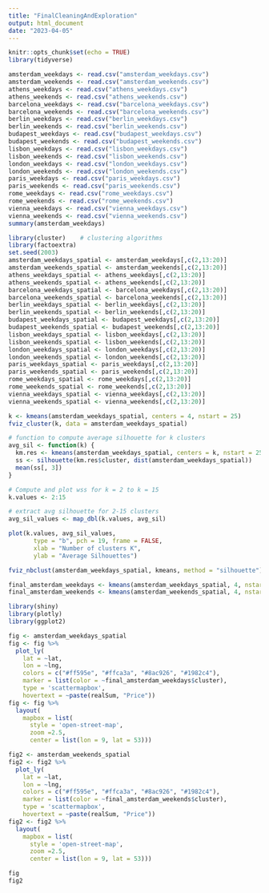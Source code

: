 ```yaml
---
title: "FinalCleaningAndExploration"
output: html_document
date: "2023-04-05"
---
```

```r
knitr::opts_chunk$set(echo = TRUE)
library(tidyverse)
```

```r
amsterdam_weekdays <- read.csv("amsterdam_weekdays.csv")
amsterdam_weekends <- read.csv("amsterdam_weekends.csv")
athens_weekdays <- read.csv("athens_weekdays.csv")
athens_weekends <- read.csv("athens_weekends.csv")
barcelona_weekdays <- read.csv("barcelona_weekdays.csv")
barcelona_weekends <- read.csv("barcelona_weekends.csv")
berlin_weekdays <- read.csv("berlin_weekdays.csv")
berlin_weekends <- read.csv("berlin_weekends.csv")
budapest_weekdays <- read.csv("budapest_weekdays.csv")
budapest_weekends <- read.csv("budapest_weekends.csv")
lisbon_weekdays <- read.csv("lisbon_weekdays.csv")
lisbon_weekends <- read.csv("lisbon_weekends.csv")
london_weekdays <- read.csv("london_weekdays.csv")
london_weekends <- read.csv("london_weekends.csv")
paris_weekdays <- read.csv("paris_weekdays.csv")
paris_weekends <- read.csv("paris_weekends.csv")
rome_weekdays <- read.csv("rome_weekdays.csv")
rome_weekends <- read.csv("rome_weekends.csv")
vienna_weekdays <- read.csv("vienna_weekdays.csv")
vienna_weekends <- read.csv("vienna_weekends.csv")
summary(amsterdam_weekdays)
```

```r
library(cluster)    # clustering algorithms
library(factoextra)
set.seed(2003)
amsterdam_weekdays_spatial <- amsterdam_weekdays[,c(2,13:20)]
amsterdam_weekends_spatial <- amsterdam_weekends[,c(2,13:20)]
athens_weekdays_spatial <- athens_weekdays[,c(2,13:20)]
athens_weekends_spatial <- athens_weekends[,c(2,13:20)]
barcelona_weekdays_spatial <- barcelona_weekdays[,c(2,13:20)]
barcelona_weekends_spatial <- barcelona_weekends[,c(2,13:20)]
berlin_weekdays_spatial <- berlin_weekdays[,c(2,13:20)]
berlin_weekends_spatial <- berlin_weekends[,c(2,13:20)]
budapest_weekdays_spatial <- budapest_weekdays[,c(2,13:20)]
budapest_weekends_spatial <- budapest_weekends[,c(2,13:20)]
lisbon_weekdays_spatial <- lisbon_weekdays[,c(2,13:20)]
lisbon_weekends_spatial <- lisbon_weekends[,c(2,13:20)]
london_weekdays_spatial <- london_weekdays[,c(2,13:20)]
london_weekends_spatial <- london_weekends[,c(2,13:20)]
paris_weekdays_spatial <- paris_weekdays[,c(2,13:20)]
paris_weekends_spatial <- paris_weekends[,c(2,13:20)]
rome_weekdays_spatial <- rome_weekdays[,c(2,13:20)]
rome_weekends_spatial <- rome_weekends[,c(2,13:20)]
vienna_weekdays_spatial <- vienna_weekdays[,c(2,13:20)]
vienna_weekends_spatial <- vienna_weekends[,c(2,13:20)]
```

```r
k <- kmeans(amsterdam_weekdays_spatial, centers = 4, nstart = 25)
fviz_cluster(k, data = amsterdam_weekdays_spatial)
```
```r
# function to compute average silhouette for k clusters
avg_sil <- function(k) {
  km.res <- kmeans(amsterdam_weekdays_spatial, centers = k, nstart = 25)
  ss <- silhouette(km.res$cluster, dist(amsterdam_weekdays_spatial))
  mean(ss[, 3])
}

# Compute and plot wss for k = 2 to k = 15
k.values <- 2:15

# extract avg silhouette for 2-15 clusters
avg_sil_values <- map_dbl(k.values, avg_sil)

plot(k.values, avg_sil_values,
       type = "b", pch = 19, frame = FALSE, 
       xlab = "Number of clusters K",
       ylab = "Average Silhouettes")
```

```r
fviz_nbclust(amsterdam_weekdays_spatial, kmeans, method = "silhouette")
```

```r

final_amsterdam_weekdays <- kmeans(amsterdam_weekdays_spatial, 4, nstart = 25)
final_amsterdam_weekends <- kmeans(amsterdam_weekends_spatial, 4, nstart = 25)
```

```r
library(shiny)
library(plotly)
library(ggplot2)

fig <- amsterdam_weekdays_spatial
fig <- fig %>%
  plot_ly(
    lat = ~lat,
    lon = ~lng,
    colors = c("#ff595e", "#ffca3a", "#8ac926", "#1982c4"), 
    marker = list(color = ~final_amsterdam_weekdays$cluster),
    type = 'scattermapbox',
    hovertext = ~paste(realSum, "Price")) 
fig <- fig %>%
  layout(
    mapbox = list(
      style = 'open-street-map',
      zoom =2.5,
      center = list(lon = 9, lat = 53))) 

fig2 <- amsterdam_weekends_spatial
fig2 <- fig2 %>%
  plot_ly(
    lat = ~lat,
    lon = ~lng,
    colors = c("#ff595e", "#ffca3a", "#8ac926", "#1982c4"), 
    marker = list(color = ~final_amsterdam_weekends$cluster),
    type = 'scattermapbox',
    hovertext = ~paste(realSum, "Price")) 
fig2 <- fig2 %>%
  layout(
    mapbox = list(
      style = 'open-street-map',
      zoom =2.5,
      center = list(lon = 9, lat = 53))) 

fig
fig2
```
